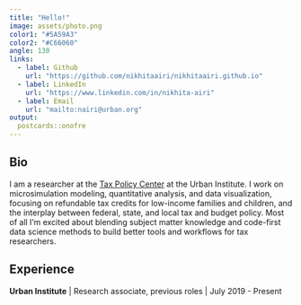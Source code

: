 ```yaml
---
title: "Hello!"
image: assets/photo.png
color1: "#5A59A3"
color2: "#C66060"
angle: 130
links:
  - label: Github
    url: "https://github.com/nikhitaairi/nikhitaairi.github.io"
  - label: LinkedIn
    url: "https://www.linkedin.com/in/nikhita-airi"
  - label: Email
    url: "mailto:nairi@urban.org"
output:
  postcards::onofre
---
```


## Bio

I am a researcher at the [Tax Policy Center](#0) at the Urban Institute. I work on microsimulation modeling, quantitative analysis, and data visualization, focusing on refundable tax credits for low-income families and children, and the interplay between federal, state, and local tax and budget policy. Most of all I'm excited about blending subject matter knowledge and code-first data science methods to build better tools and workflows for tax researchers.

## Experience

**Urban Institute** \| Research associate, previous roles \| July 2019 - Present
